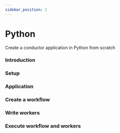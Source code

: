 ```yaml
---
sidebar_position: 2
---
```


# Python
Create a conductor application in Python from scratch

### Introduction
### Setup
### Application
### Create a workflow
### Write workers
### Execute workflow and workers
